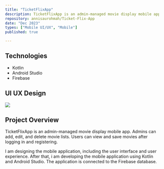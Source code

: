 ```yaml
---
title: "TicketFlixApp"
description: TicketFlixApp is an admin-managed movie display mobile app. Admins can add, edit, and delete movie lists. Users can view and save movies after logging in and registering.
repository: annisaurohmah/Ticket-Flix-App
date: "Dec 2023"
types: ["Mobile UI/UX", "Mobile"]
published: true

---
```


## Technologies
- Kotlin
- Android Studio
- Firebase

## UI UX Design
[![](/images/ticketflixapp.png)]()

## Project Overview
TicketFlixApp is an admin-managed movie display mobile app. Admins can add, edit, and delete movie lists. Users can view and save movies after logging in and registering.

I am designing the mobile application, including the user interface and user experience. After that, i am developing the mobile application using Kotlin and Android Studio. The application is connected to the Firebase database.